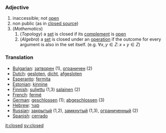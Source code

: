 ===Adjective===

# inaccessible; not [[open]]
# non public (as in [[closed source]])
# (''Mathematics'')
## (''Topology'') a [[set]] is closed if its [[complement]] is [[open]]
## (''Algebra'') a [[set]] is closed under an [[operation]] if the outcome for every argument is also in the set itself. (e.g. <math> \forall x,y \in Z:\, x + y \in Z</math>)

===Translation===
*[[Bulgarian]]: [[затворен]] (1), [[ограничен]] (2)
*[[Dutch]]: [[gesloten]], [[dicht]], [[afgesloten]]
*[[Esperanto]]: [[fermita]]
*[[Estonian]]: [[kinnine]]
*[[Finnish]]: [[suljettu]] (1,3) [[salainen]] (2)
*[[French]]: [[fermé]]
*[[German]]: [[geschlossen]] (1); [[abgeschlossen]] (3)
*[[Hebrew]]: [[סגור]]
*[[Russian]]: [[закрытый]] (1,2), [[замкнутый]] (1,3), [[ограниченный]] (2)
*[[Spanish]]: [[cerrado]]

[[it:closed]]
[[sv:closed]]
